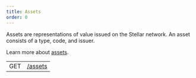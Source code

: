 ```yaml
---
title: Assets
order: 0
---
```



Assets are representations of value issued on the Stellar network. An asset consists of a type, code, and issuer.

Learn more about [assets](../../../../../learn/glossary.mdx#asset).

<EndpointsTable title="Endpoints">

|     |                                       |
| --- | ------------------------------------- |
| GET | [/assets](../list-all-assets.api.mdx) |

</EndpointsTable>
